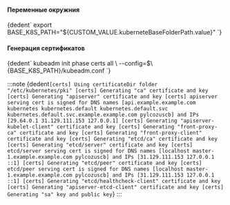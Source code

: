 


<h4>Переменные окружния</h4>
<CodeBlock language="bash">
    {dedent`
        export BASE_K8S_PATH="${CUSTOM_VALUE.kuberneteBaseFolderPath.value}"
    `}
</CodeBlock>

<h4>Генерация сертификатов</h4>
<CodeBlock language="bash">
    {dedent`
        kubeadm init phase certs all \
          --config=$\{BASE_K8S_PATH}/kubeadm.conf
    `}
</CodeBlock>

:::note
<CodeBlock language="bash">
    {dedent`
        [certs] Using certificateDir folder "/etc/kubernetes/pki"
        [certs] Generating "ca" certificate and key
        [certs] Generating "apiserver" certificate and key
        [certs] apiserver serving cert is signed for DNS names [api.example.example.com kubernetes kubernetes.default kubernetes.default.svc kubernetes.default.svc.example.example.com pylcozuscb] and IPs [29.64.0.1 31.129.111.153 127.0.0.1]
        [certs] Generating "apiserver-kubelet-client" certificate and key
        [certs] Generating "front-proxy-ca" certificate and key
        [certs] Generating "front-proxy-client" certificate and key
        [certs] Generating "etcd/ca" certificate and key
        [certs] Generating "etcd/server" certificate and key
        [certs] etcd/server serving cert is signed for DNS names [localhost master-1.example.example.com pylcozuscb] and IPs [31.129.111.153 127.0.0.1 ::1]
        [certs] Generating "etcd/peer" certificate and key
        [certs] etcd/peer serving cert is signed for DNS names [localhost master-1.example.example.com pylcozuscb] and IPs [31.129.111.153 127.0.0.1 ::1]
        [certs] Generating "etcd/healthcheck-client" certificate and key
        [certs] Generating "apiserver-etcd-client" certificate and key
        [certs] Generating "sa" key and public key
    `}
</CodeBlock>
:::
